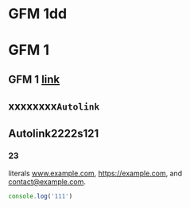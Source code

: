 # GFM 1dd

# GFM 1

## GFM 1 [link](https://islandjs.dev)

## xxxxxxxx`Autolink`

## Autolink2222s121

### 23

literals www.example.com, https://example.com, and contact@example.com.

```js
console.log('111')
```
